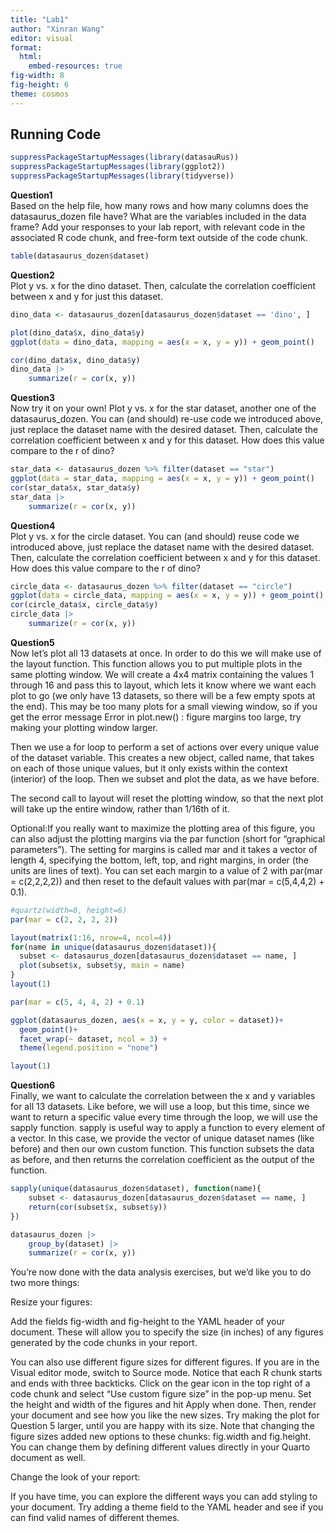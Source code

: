 ```yaml
---
title: "Lab1"
author: "Xinran Wang"
editor: visual
format: 
  html:
    embed-resources: true
fig-width: 8
fig-height: 6
theme: cosmos
---
```


## Running Code

```r
suppressPackageStartupMessages(library(datasauRus))
suppressPackageStartupMessages(library(ggplot2))
suppressPackageStartupMessages(library(tidyverse))
```

**Question1**\
Based on the help file, how many rows and how many columns does the datasaurus_dozen file have? What are the variables included in the data frame? Add your responses to your lab report, with relevant code in the associated R code chunk, and free-form text outside of the code chunk.

```r
table(datasaurus_dozen$dataset)
```

**Question2**\
Plot y vs. x for the dino dataset. Then, calculate the correlation coefficient between x and y for just this dataset.

```r
dino_data <- datasaurus_dozen[datasaurus_dozen$dataset == 'dino', ]

plot(dino_data$x, dino_data$y)
ggplot(data = dino_data, mapping = aes(x = x, y = y)) + geom_point()

cor(dino_data$x, dino_data$y)
dino_data |>
    summarize(r = cor(x, y))
```

**Question3**\
Now try it on your own! Plot y vs. x for the star dataset, another one of the datasaurus_dozen. You can (and should) re-use code we introduced above, just replace the dataset name with the desired dataset. Then, calculate the correlation coefficient between x and y for this dataset. How does this value compare to the r of dino?

```r
star_data <- datasaurus_dozen %>% filter(dataset == "star")
ggplot(data = star_data, mapping = aes(x = x, y = y)) + geom_point()
cor(star_data$x, star_data$y)
star_data |>
    summarize(r = cor(x, y))
```

**Question4**\
Plot y vs. x for the circle dataset. You can (and should) reuse code we introduced above, just replace the dataset name with the desired dataset. Then, calculate the correlation coefficient between x and y for this dataset. How does this value compare to the r of dino?

```r
circle_data <- datasaurus_dozen %>% filter(dataset == "circle")
ggplot(data = circle_data, mapping = aes(x = x, y = y)) + geom_point()
cor(circle_data$x, circle_data$y)
circle_data |>
    summarize(r = cor(x, y))
```

**Question5**\
Now let’s plot all 13 datasets at once. In order to do this we will make use of the layout function. This function allows you to put multiple plots in the same plotting window. We will create a 4x4 matrix containing the values 1 through 16 and pass this to layout, which lets it know where we want each plot to go (we only have 13 datasets, so there will be a few empty spots at the end). This may be too many plots for a small viewing window, so if you get the error message Error in plot.new() : figure margins too large, try making your plotting window larger.

Then we use a for loop to perform a set of actions over every unique value of the dataset variable. This creates a new object, called name, that takes on each of those unique values, but it only exists within the context (interior) of the loop. Then we subset and plot the data, as we have before.

The second call to layout will reset the plotting window, so that the next plot will take up the entire window, rather than 1/16th of it.

Optional:If you really want to maximize the plotting area of this figure, you can also adjust the plotting margins via the par function (short for “graphical parameters”). The setting for margins is called mar and it takes a vector of length 4, specifying the bottom, left, top, and right margins, in order (the units are lines of text). You can set each margin to a value of 2 with par(mar = c(2,2,2,2)) and then reset to the default values with par(mar = c(5,4,4,2) + 0.1).

```r
#quartz(width=8, height=6)
par(mar = c(2, 2, 2, 2))

layout(matrix(1:16, nrow=4, ncol=4))
for(name in unique(datasaurus_dozen$dataset)){
  subset <- datasaurus_dozen[datasaurus_dozen$dataset == name, ]
  plot(subset$x, subset$y, main = name)
}
layout(1)

par(mar = c(5, 4, 4, 2) + 0.1)
```

```r

ggplot(datasaurus_dozen, aes(x = x, y = y, color = dataset))+
  geom_point()+
  facet_wrap(~ dataset, ncol = 3) +
  theme(legend.position = "none")

layout(1)

```

**Question6**\
Finally, we want to calculate the correlation between the x and y variables for all 13 datasets. Like before, we will use a loop, but this time, since we want to return a specific value every time through the loop, we will use the sapply function. sapply is useful way to apply a function to every element of a vector. In this case, we provide the vector of unique dataset names (like before) and then our own custom function. This function subsets the data as before, and then returns the correlation coefficient as the output of the function.

```r
sapply(unique(datasaurus_dozen$dataset), function(name){
    subset <- datasaurus_dozen[datasaurus_dozen$dataset == name, ]
    return(cor(subset$x, subset$y))
})

datasaurus_dozen |>
    group_by(dataset) |>
    summarize(r = cor(x, y))
```

You’re now done with the data analysis exercises, but we’d like you to do two more things:

Resize your figures:

Add the fields fig-width and fig-height to the YAML header of your document. These will allow you to specify the size (in inches) of any figures generated by the code chunks in your report.

You can also use different figure sizes for different figures. If you are in the Visual editor mode, switch to Source mode. Notice that each R chunk starts and ends with three backticks. Click on the gear icon in the top right of a code chunk and select “Use custom figure size” in the pop-up menu. Set the height and width of the figures and hit Apply when done. Then, render your document and see how you like the new sizes. Try making the plot for Question 5 larger, until you are happy with its size. Note that changing the figure sizes added new options to these chunks: fig.width and fig.height. You can change them by defining different values directly in your Quarto document as well.

Change the look of your report:

If you have time, you can explore the different ways you can add styling to your document. Try adding a theme field to the YAML header and see if you can find valid names of different themes.
